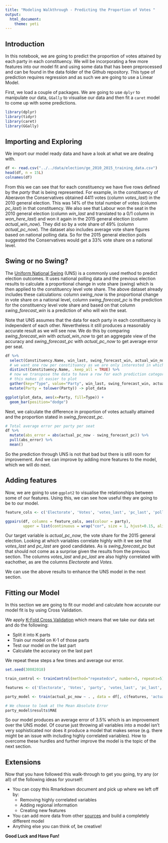 ```yaml
---
title: "Modeling Walkthrough - Predicting the Proportion of Votes "
output: 
  html_document:
    theme: yeti
---
```

## Introduction

In this notebook, we are going to predict the proportion of votes attained by each party in each constituency. We will be incorporating a few more features into our model fit and using some data that has been preprocessed and can be found in the data folder of the Github repository. This type of prediction requires regression and as such we are going to use a Linear Model.

First, we load a couple of packages.  We are going to use `dplyr` to manipulate our data, `GGally` to visualise our data and then fit a `caret` model to come up with some predictions.


```r
library(dplyr)
library(tidyr)
library(caret)
library(GGally)
```


## Importing and Exploring

We import our model ready data and have a look at what we are dealing with. 

```r
df <- read.csv("../../data/election/ge_2010_2015_training_data.csv")
head(df, n = 15L)
colnames(df)
```

From this we can see that for each constituency we have five rows defined by the *party* that is being represented.  For example, in the constituency of Aberavon the Conservatives obtained 4411 votes (column *votes_last*) in the 2010 general election. This was 14% of the total number of votes (column *pc_last*) in that constituency. We also see that Labour won the seat in the 2010 general election (column *win_last* and translated to a 0/1 column in *won_here_last*) and won it again in the 2015 general election (column *actual_win_now*). They did so by a vote share of 49% (column *actual_pc_now*). The dataset also includes average vote share figures based on national polling data. So for the 2015 general election polls suggested the Conservatives would get a 33% vote share on a national level.

## Swing or no Swing?

The [Uniform National Swing](https://en.wikipedia.org/wiki/Uniform_national_swing) (UNS) is a commonly used method to predict election outcomes. It uses national polling data and the previous election results to calculate a proportional change in vote share (swing) which is then applied to the constituency level vote share. The above dataset already includes these calculations: column *swing_now* is the proportional change in vote share on a national level,  column *swing_forecast_pc* is the prediction for the constituency level vote share and based on that column *swing_forecast_win* is a prediction of who will win the seat.      

Note that UNS assumes that the data for each party in each constituency is independent of each other. Nevertheless it still produces a reasonably accurate result as we will see now. We do this by comparing *swing_forecast_win* with *actual_win_now* to get an aggregate view of the accuracy and *swing_forecast_pc* with *actual_pc_now* to get average error per seat.

```r
df %>% 
  select(Constituency.Name, win_last, swing_forecast_win, actual_win_now) %>% 
  # we want one row per constituancy as we are only interested in which party wins
  distinct(Constituency.Name, .keep_all = TRUE) %>% 
  # now we transpose the data to have a row for each prediction category 
  # this makes it easier to plot
  gather(key="Type", value="Party", win_last, swing_forecast_win, actual_win_now) %>% 
  mutate(Party = tolower(Party)) -> plot_data

ggplot(plot_data, aes(x=Party, fill=Type)) +
  geom_bar(position="dodge")
```

Next, we calculate the difference in proportion of votes actually attained and the proportion stated in *swing_forecast_pc*.

``` r
# Total average error per party per seat
df %>% 
  mutate(abs_error = abs(actual_pc_now - swing_forecast_pc)) %>% 
  pull(abs_error) %>% 
  mean()
```

So the prediction through UNS is not that bad but there is still room for improvement. And we can improve by adding more features to the model, which we will do next.

## Adding features

Now, we are going to use `ggplot2` to visualise the relationships between some of our features. Using this, we can see how useful they are going to be to our model.

``` r
feature_cols <- c('Electorate', 'Votes', 'votes_last', 'pc_last', 'polls_now', 'swing_now', 'swing_forecast_pc', 'actual_pc_now')

ggpairs(df, columns = feature_cols, aes(colour = party), 
        upper = list(continuous = wrap("cor", size = 1, hjust=0.15, alignPercent=1)))
```

Our target variable is *actual_pc_now*, the vote share for the 2015 general election. Looking at which variables correlate highly with it we see that *votes_last* and *pc_last* are good candidates. As is *swing_forecast_pc* but that should not come as a surprise given the results from the previous section. The columns *votes_last* and *pc_last* are also highly correlated with eachother, as are the columns *Electorate* and *Votes*.

We can use the above results to enhance the UNS model in the next section.

## Fitting our Model

In this section we are going to fit our model and calculate how accurate our model fit is by using Cross Validation.

We apply [K-Fold Cross Validation](https://en.wikipedia.org/wiki/Cross-validation_(statistics)#k-fold_cross-validation) which means that we take our data set and do the following:

* Split it into K parts
* Train our model on K-1 of those parts
* Test our model on the last part
* Calculate the accuracy on the last part

We repeat these steps a few times and average our error.

``` r
set.seed(30082018)

train_control <- trainControl(method="repeatedcv", number=5, repeats=5)

features <- c('Electorate', 'Votes', 'party', 'votes_last', 'pc_last', 'win_last', 'polls_now', 'swing_now', 'swing_forecast_pc')

party_model <- train(actual_pc_now ~ . , data = df[, c(features, 'actual_pc_now')], trControl = train_control, method = "lm" )

# We choose to look at the Mean Absolute Error
party_model$results$MAE
```

So our model produces an average error of 3.5% which is an improvement over the UNS model. Of course just throwing all variables into a model isn't very sophisticated nor does it produce a model that makes sense (e.g. there might be an issue with including highly correlated variables). How to overcome these hurdles and further improve the model is the topic of the next section.

## Extensions

Now that you have followed this walk-through to get you going, try any (or all) of the following ideas for yourself:

- You can copy this Rmarkdown document and pick up where we left off by:
    - Removing highly correlated variables
    - Adding regional information
    - Creating new features

- You can add more data from other [sources](http://bit.ly/UKPoliticsDatasets) and build a completely different model
- Anything else you can think of, be creative!

**Good Luck and Have Fun!**

